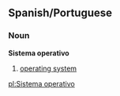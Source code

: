 ==Spanish/Portuguese==
===Noun===
'''Sistema operativo'''

# [[operating system]]

[[pl:Sistema operativo]]